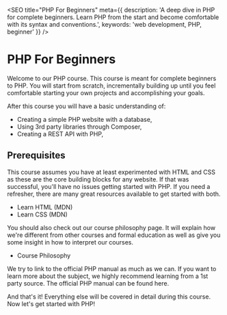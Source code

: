 
<SEO
  title="PHP For Beginners"
  meta={{
    description: 'A deep dive in PHP for complete beginners. Learn PHP from the start and become comfortable with its syntax and conventions.',
    keywords: 'web development, PHP, beginner'
  }}
/>

# PHP For Beginners

Welcome to our PHP course. This course is meant for complete beginners to PHP.
You will start from scratch, incrementally building up until you feel comfortable starting your own projects and accomplishing your goals.

After this course you will have a basic understanding of:
* Creating a simple PHP website with a database,
* Using 3rd party libraries through Composer,
* Creating a REST API with PHP,

## Prerequisites

This course assumes you have at least experimented with HTML and CSS as these are the core building blocks for any website.
If that was successful, you'll have no issues getting started with PHP. If you need a refresher,
there are many great resources available to get started with both.

* <Link href="https://developer.mozilla.org/en-US/docs/Glossary/HTML">Learn HTML (MDN)</Link>
* <Link href="https://developer.mozilla.org/en-US/docs/Glossary/CSS">Learn CSS (MDN)</Link>

You should also check out our course philosophy page.
It will explain how we're different from other courses and formal education as well as give you some insight in how to interpret our courses.

* <Link href="/courses/philosophy" target="_blank">Course Philosophy</Link>

We try to link to the official PHP manual as much as we can.
If you want to learn more about the subject, we highly recommend learning from a 1st party source.
The official PHP manual can be found <Link href="https://www.php.net/">here</Link>.

And that's it! Everything else will be covered in detail during this course.
Now let's get started with PHP!

<ChapterNavigator next="/courses/php-beginners/01-what-is-php" />
